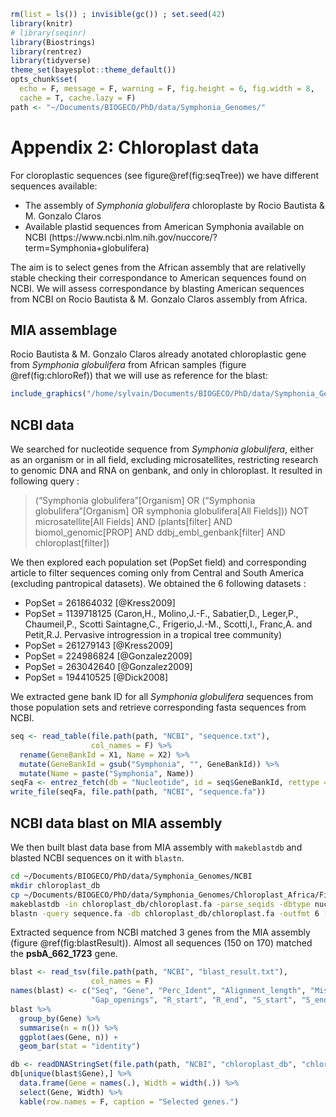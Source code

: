 ```r
rm(list = ls()) ; invisible(gc()) ; set.seed(42)
library(knitr)
# library(seqinr)
library(Biostrings)
library(rentrez)
library(tidyverse)
theme_set(bayesplot::theme_default())
opts_chunk$set(
  echo = F, message = F, warning = F, fig.height = 6, fig.width = 8,
  cache = T, cache.lazy = F)
path <- "~/Documents/BIOGECO/PhD/data/Symphonia_Genomes/"
```

# Appendix 2: Chloroplast data

For cloroplastic sequences (see figure\@ref(fig:seqTree)) we have different sequences available:

* The assembly of *Symphonia globulifera* chloroplaste by Rocio Bautista & M. Gonzalo Claros
* Available plastid sequences from American Symphonia available on NCBI (https://www.ncbi.nlm.nih.gov/nuccore/?term=Symphonia+globulifera)

The aim is to select genes from the African assembly that are relativelly stable checking their correspondance to American sequences found on NCBI. We will assess correspondance by blasting American sequences from NCBI on Rocio Bautista & M. Gonzalo Claros assembly from Africa.

## MIA assemblage

Rocio Bautista & M. Gonzalo Claros already anotated chloroplastic gene from *Symphonia globulifera* from African samples (figure \@ref(fig:chloroRef)) that we will use as reference for the blast:

```r
include_graphics("/home/sylvain/Documents/BIOGECO/PhD/data/Symphonia_Genomes/Chloroplast_Africa/Final_Result/Annotacion/annotation_Chloroplast_Symphonia_scaffolds.png")
```

## NCBI data

We searched for nucleotide sequence from *Symphonia globulifera*, either as an organism or in all field, excluding microsatellites, restricting research to genomic DNA and RNA on genbank, and only in chloroplast. It resulted in following query : 

> ("Symphonia globulifera"[Organism] OR ("Symphonia globulifera"[Organism] OR symphonia globulifera[All Fields])) NOT microsatellite[All Fields] AND (plants[filter] AND biomol_genomic[PROP] AND ddbj_embl_genbank[filter] AND chloroplast[filter])

We then explored each population set (PopSet field) and corresponding article to filter sequences coming only from Central and South America (excluding pantropical datasets). We obtained the 6 following datasets :

* PopSet = 261864032 [@Kress2009]
* PopSet = 1139718125 (Caron,H., Molino,J.-F., Sabatier,D., Leger,P., Chaumeil,P., Scotti Saintagne,C., Frigerio,J.-M., Scotti,I., Franc,A. and Petit,R.J. Pervasive introgression in a tropical tree community)
* PopSet = 261279143 [@Kress2009]
* PopSet = 224986824 [@Gonzalez2009]
* PopSet = 263042640 [@Gonzalez2009]
* PopSet = 194410525 [@Dick2008]

We extracted gene bank ID for all *Symphonia globulifera* sequences from those population sets and retrieve corresponding fasta sequences from NCBI.

```r
seq <- read_table(file.path(path, "NCBI", "sequence.txt"),
                  col_names = F) %>%
  rename(GeneBankId = X1, Name = X2) %>% 
  mutate(GeneBankId = gsub("Symphonia", "", GeneBankId)) %>% 
  mutate(Name = paste("Symphonia", Name))
seqFa <- entrez_fetch(db = "Nucleotide", id = seq$GeneBankId, rettype = "fasta")
write_file(seqFa, file.path(path, "NCBI", "sequence.fa"))
```

## NCBI data  blast on MIA assembly

We then built blast data base from MIA assembly with `makeblastdb` and blasted NCBI sequences on it with `blastn`.

```bash
cd ~/Documents/BIOGECO/PhD/data/Symphonia_Genomes/NCBI
mkdir chloroplast_db
cp ~/Documents/BIOGECO/PhD/data/Symphonia_Genomes/Chloroplast_Africa/Final_Result/Annotacion/annot_fasta/genes.fasta chloroplast_db/chloroplast.fa
makeblastdb -in chloroplast_db/chloroplast.fa -parse_seqids -dbtype nucl
blastn -query sequence.fa -db chloroplast_db/chloroplast.fa -outfmt 6 -num_alignments 1 -out blast_result.txt
```

Extracted sequence from NCBI matched 3 genes from the MIA assembly (figure \@ref(fig:blastResult)). Almost all sequences (150 on 170) matched the **psbA_662_1723** gene.

```r
blast <- read_tsv(file.path(path, "NCBI", "blast_result.txt"),
                  col_names = F)
names(blast) <- c("Seq", "Gene", "Perc_Ident", "Alignment_length", "Mismatches",
                  "Gap_openings", "R_start", "R_end", "S_start", "S_end", "E", "Bits")
blast %>% 
  group_by(Gene) %>% 
  summarise(n = n()) %>% 
  ggplot(aes(Gene, n)) +
  geom_bar(stat = "identity")
```

```r
db <- readDNAStringSet(file.path(path, "NCBI", "chloroplast_db", "chloroplast.fa"))
db[unique(blast$Gene),] %>% 
  data.frame(Gene = names(.), Width = width(.)) %>% 
  select(Gene, Width) %>% 
  kable(row.names = F, caption = "Selected genes.")
```

